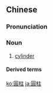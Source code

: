 ==Chinese==
{{zh-forms|s=圆柱}}

===Pronunciation===
{{zh-pron
|m=yuánzhù
|c=jyun4 cyu5
|h=pfs=yèn-chhû
|mn=îⁿ-thiāu
|cat=n
}}

===Noun===
{{zh-noun}}

# [[cylinder]]

====Derived terms====
{{zh-der|圓柱體}}

[[ko:圓柱]]
[[ja:圓柱]]
